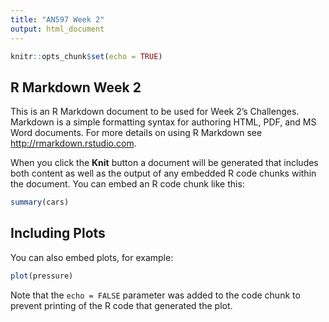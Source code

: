 ```yaml
---
title: "AN597 Week 2"
output: html_document
---
```


```r
knitr::opts_chunk$set(echo = TRUE)
```

## R Markdown Week 2

This is an R Markdown document to be used for Week 2's Challenges. Markdown is a simple formatting syntax for authoring HTML, PDF, and MS Word documents. For more details on using R Markdown see <http://rmarkdown.rstudio.com>.

When you click the **Knit** button a document will be generated that includes both content as well as the output of any embedded R code chunks within the document. You can embed an R code chunk like this:

```r
summary(cars)
```

## Including Plots

You can also embed plots, for example:

```r
plot(pressure)
```

Note that the `echo = FALSE` parameter was added to the code chunk to prevent printing of the R code that generated the plot.
